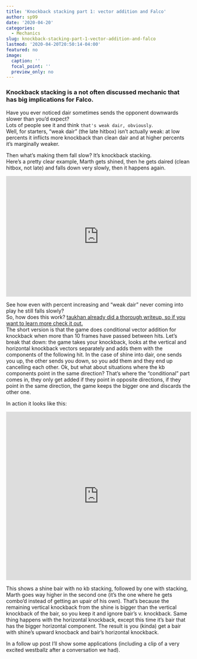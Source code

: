 ```yaml
---
title: 'Knockback stacking part 1: vector addition and Falco'
author: sp99
date: '2020-04-20'
categories:
  - Mechanics
slug: knockback-stacking-part-1-vector-addition-and-falco
lastmod: '2020-04-20T20:50:14-04:00'
featured: no
image:
  caption: ''
  focal_point: ''
  preview_only: no
---
```


### Knockback stacking is a not often discussed mechanic that has big implications for Falco.

Have you ever noticed dair sometimes sends the opponent downwards slower than you'd expect?  
Lots of people see it and think `that's weak dair, obviously`.  
Well, for starters, "weak dair" (the late hitbox) isn't actually weak: at low percents it inflicts more knockback than clean dair and at higher percents it's marginally weaker.

Then what's making them fall slow? It's knockback stacking.  
Here's a pretty clear example, Marth gets shined, then he gets daired (clean hitbox, not late) and falls down very slowly, then it happens again.

<div style='position:relative; padding-bottom:calc(56.25% + 44px)'><iframe src='https://gfycat.com/ifr/EvilSarcasticAegeancat?autoplay=0' frameborder='0' scrolling='no' width='100%' height='100%' style='position:absolute;top:0;left:0;' allowfullscreen></iframe></div><p> 

See how even with percent increasing and "weak dair" never coming into play he still falls slowly?  
So, how does this work? [taukhan already did a thorough writeup, so if you want to learn more check it out.](https://smashboards.com/threads/falco-discussion-thread.256826/page-602#post-21816201)  
The short version is that the game does conditional vector addition for knockback when more than 10 frames have passed between hits.
Let's break that down: the game takes your knockback, looks at the vertical and horizontal knockback vectors separately and adds them with the components of the following hit. In the case of shine into dair, one sends you up, the other sends you down, so you add them and they end up cancelling each other.
Ok, but what about situations where the kb components point in the same direction? That's where the "conditional" part comes in, they only get added if they point in opposite directions, if they point in the same direction, the game keeps the bigger one and discards the other one. 


In action it looks like this:

<div style='position:relative; padding-bottom:calc(82.19% + 44px)'><iframe src='https://gfycat.com/ifr/PeacefulImportantHarborseal?autoplay=0' frameborder='0' scrolling='no' width='100%' height='100%' style='position:absolute;top:0;left:0;' allowfullscreen></iframe></div><p> 

This shows a shine bair with no kb stacking, followed by one with stacking, Marth goes way higher in the second one (it's the one where he gets combo'd instead of getting an upair of his own). That's because the remaining vertical knockback from the shine is bigger than the vertical knockback of the bair, so you keep it and ignore bair's v. knockback. Same thing happens with the horizontal knockback, except this time it's bair that has the bigger horizontal component. The result is you (kinda) get a bair with shine's upward knocback and bair's horizontal knockback.

In a follow up post I'll show some applications (including a clip of a very excited westballz after a conversation we had).

